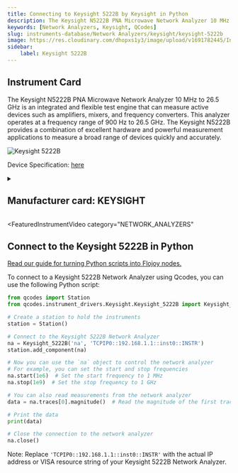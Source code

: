 ```yaml
---
title: Connecting to Keysight 5222B by Keysight in Python
description: The Keysight N5222B PNA Microwave Network Analyzer 10 MHz to 26.5 GHz is an integrated and flexible test engine that can measure active devices such as amplifiers, mixers, and frequency converters. This analyzer operates at a frequency range of 900 Hz to 26.5 GHz. The Keysight N5222B provides a combination of excellent hardware and powerful measurement applications to measure a broad range of devices quickly and accurately.
keywords: [Network Analyzers, Keysight, QCodes] 
slug: instruments-database/Network Analyzers/keysight/keysight-5222b 
image: https://res.cloudinary.com/dhopxs1y3/image/upload/v1691782445/Instruments/Network%20Analyzer/Keysight-5222B/Keysight-5222B.jpg
sidebar:
    label: Keysight 5222B 
---
```



## Instrument Card

The Keysight N5222B PNA Microwave Network Analyzer 10 MHz to 26.5 GHz is an integrated and flexible test engine that can measure active devices such as amplifiers, mixers, and frequency converters. This analyzer operates at a frequency range of 900 Hz to 26.5 GHz. The Keysight N5222B provides a combination of excellent hardware and powerful measurement applications to measure a broad range of devices quickly and accurately. 

![Keysight 5222B](https://res.cloudinary.com/dhopxs1y3/image/upload/v1691782445/Instruments/Network%20Analyzer/Keysight-5222B/Keysight-5222B.jpg)

Device Specification: [here](https://www.keysight.com/us/en/assets/9018-03959/technical-specifications/9018-03959.pdf)

<details style={{ marginTop: "15px"}}>
<summary><h2 style={{display:'inline'}}>Manufacturer card: KEYSIGHT</h2></summary>

![KEYSIGHT](https://res.cloudinary.com/dhopxs1y3/image/upload/v1692125973/Instruments/Vendor%20Logos/Keysight.png)

Keysight Technologies, or Keysight, is an American company that manufactures electronics test and measurement equipment and software

- Headquarters: USA
- Yearly Revenue (millions, USD): 5420
- Vendor Website: [here](https://www.keysight.com/us/en/home.html)

</details>


<FeaturedInstrumentVideo
  category="NETWORK_ANALYZERS"
></FeaturedInstrumentVideo>

## Connect to the Keysight 5222B in Python

[Read our guide for turning Python scripts into Flojoy nodes.](https://docs.flojoy.ai/contribution/blocks/custom-flojoy-block/)



<Tabs>
<TabItem value="Flojoy" label="Flojoy" className="flojoy-instrument-tabs">

<SectionsCard category="NETWORK_ANALYZERS" manufacturer="Keysight"></SectionsCard>

</TabItem>
<TabItem value="QCodes" label="QCodes">

To connect to a Keysight 5222B Network Analyzer using Qcodes, you can use the following Python script:

```python
from qcodes import Station
from qcodes.instrument_drivers.Keysight.Keysight_5222B import Keysight_5222B

# Create a station to hold the instruments
station = Station()

# Connect to the Keysight 5222B Network Analyzer
na = Keysight_5222B('na', 'TCPIP0::192.168.1.1::inst0::INSTR')
station.add_component(na)

# Now you can use the `na` object to control the network analyzer
# For example, you can set the start and stop frequencies
na.start(1e6)  # Set the start frequency to 1 MHz
na.stop(1e9)  # Set the stop frequency to 1 GHz

# You can also read measurements from the network analyzer
data = na.traces[0].magnitude()  # Read the magnitude of the first trace

# Print the data
print(data)

# Close the connection to the network analyzer
na.close()
```

Note: Replace `'TCPIP0::192.168.1.1::inst0::INSTR'` with the actual IP address or VISA resource string of your Keysight 5222B Network Analyzer.

</TabItem>
</Tabs>